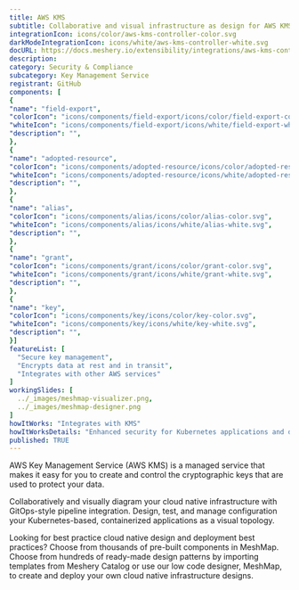 ```yaml
---
title: AWS KMS
subtitle: Collaborative and visual infrastructure as design for AWS KMS
integrationIcon: icons/color/aws-kms-controller-color.svg
darkModeIntegrationIcon: icons/white/aws-kms-controller-white.svg
docURL: https://docs.meshery.io/extensibility/integrations/aws-kms-controller
description: 
category: Security & Compliance
subcategory: Key Management Service
registrant: GitHub
components: [
{
"name": "field-export",
"colorIcon": "icons/components/field-export/icons/color/field-export-color.svg",
"whiteIcon": "icons/components/field-export/icons/white/field-export-white.svg",
"description": "",
},
{
"name": "adopted-resource",
"colorIcon": "icons/components/adopted-resource/icons/color/adopted-resource-color.svg",
"whiteIcon": "icons/components/adopted-resource/icons/white/adopted-resource-white.svg",
"description": "",
},
{
"name": "alias",
"colorIcon": "icons/components/alias/icons/color/alias-color.svg",
"whiteIcon": "icons/components/alias/icons/white/alias-white.svg",
"description": "",
},
{
"name": "grant",
"colorIcon": "icons/components/grant/icons/color/grant-color.svg",
"whiteIcon": "icons/components/grant/icons/white/grant-white.svg",
"description": "",
},
{
"name": "key",
"colorIcon": "icons/components/key/icons/color/key-color.svg",
"whiteIcon": "icons/components/key/icons/white/key-white.svg",
"description": "",
}]
featureList: [
  "Secure key management",
  "Encrypts data at rest and in transit",
  "Integrates with other AWS services"
]
workingSlides: [
  ../_images/meshmap-visualizer.png,
  ../_images/meshmap-designer.png
]
howItWorks: "Integrates with KMS"
howItWorksDetails: "Enhanced security for Kubernetes applications and data on AWS"
published: TRUE
---
```


<p>
  AWS Key Management Service (AWS KMS) is a managed service that makes it easy for you to create and
  control the cryptographic keys that are used to protect your data.
</p>
<p>
  Collaboratively and visually diagram your cloud native infrastructure with GitOps-style pipeline
  integration. Design, test, and manage configuration your Kubernetes-based, containerized
  applications as a visual topology.
</p>
<p>
  Looking for best practice cloud native design and deployment best practices? Choose from thousands
  of pre-built components in MeshMap. Choose from hundreds of ready-made design patterns by
  importing templates from Meshery Catalog or use our low code designer, MeshMap, to create and
  deploy your own cloud native infrastructure designs.
</p>
